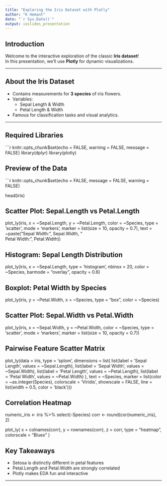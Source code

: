 ```yaml
---
title: "Exploring the Iris Dataset with Plotly"
author: "K Hemant"
date: "`r Sys.Date()`"
output: ioslides_presentation
---
```


## Introduction

Welcome to the interactive exploration of the classic **Iris dataset**!  
In this presentation, we'll use **Plotly** for dynamic visualizations.

---

## About the Iris Dataset

- Contains measurements for **3 species** of iris flowers.
- Variables:
  - Sepal Length & Width
  - Petal Length & Width
- Famous for classification tasks and visual analytics.

---

## Required Libraries

```r
knitr::opts_chunk$set(echo = FALSE, warning = FALSE, message = FALSE)
library(dplyr)
library(plotly)


## Preview of the Data

```r
knitr::opts_chunk$set(echo = FALSE, message = FALSE, warning = FALSE)

head(iris)


## Scatter Plot: Sepal.Length vs Petal.Length

plot_ly(iris, x = ~Sepal.Length, y = ~Petal.Length,
        color = ~Species, type = 'scatter', mode = 'markers',
        marker = list(size = 10, opacity = 0.7),
        text = ~paste("Sepal Width:", Sepal.Width, "<br>Petal Width:", Petal.Width))

## Histogram: Sepal Length Distribution
plot_ly(iris, x = ~Sepal.Length, type = 'histogram',
        nbinsx = 20, color = ~Species, barmode = "overlay",
        opacity = 0.6)

## Boxplot: Petal Width by Species

plot_ly(iris, y = ~Petal.Width, x = ~Species, type = "box", color = ~Species)

## Scatter Plot: Sepal.Width vs Petal.Width
plot_ly(iris, x = ~Sepal.Width, y = ~Petal.Width,
        color = ~Species, type = 'scatter', mode = 'markers',
        marker = list(size = 10, opacity = 0.7))


## Pairwise Feature Scatter Matrix
plot_ly(data = iris, type = 'splom',
        dimensions = list(
            list(label = 'Sepal Length', values = ~Sepal.Length),
            list(label = 'Sepal Width', values = ~Sepal.Width),
            list(label = 'Petal Length', values = ~Petal.Length),
            list(label = 'Petal Width', values = ~Petal.Width)
        ),
        text = ~Species,
        marker = list(color = ~as.integer(Species),
                      colorscale = 'Viridis',
                      showscale = FALSE,
                      line = list(width = 0.5, color = 'black')))

## Correlation Heatmap
numeric_iris <- iris %>% select(-Species)
corr <- round(cor(numeric_iris), 2)

plot_ly(
  x = colnames(corr),
  y = rownames(corr),
  z = corr,
  type = "heatmap",
  colorscale = "Blues"
)


## Key Takeaways

* Setosa is distinctly different in petal features
* Petal.Length and Petal.Width are strongly correlated
* Plotly makes EDA fun and interactive

---






